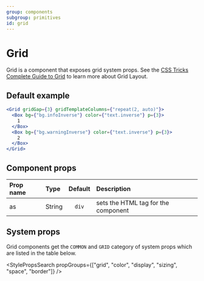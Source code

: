 ```yaml
---
group: components
subgroup: primitives
id: grid
---
```


# Grid

Grid is a component that exposes grid system props. See the [CSS Tricks Complete Guide to Grid](https://css-tricks.com/snippets/css/complete-guide-grid/) to learn more about Grid Layout.

## Default example

```jsx live
<Grid gridGap={3} gridTemplateColumns={"repeat(2, auto)"}>
  <Box bg={"bg.infoInverse"} color={"text.inverse"} p={3}>
    1
  </Box>
  <Box bg={"bg.warningInverse"} color={"text.inverse"} p={3}>
    2
  </Box>
</Grid>
```

## Component props

| Prop name | Type   | Default | Description                         |
| :-------- | :----- | :-----: | :---------------------------------- |
| as        | String |  `div`  | sets the HTML tag for the component |

## System props

Grid components get the `COMMON` and `GRID` category of system props which are listed in the table below.

<StylePropsSearch propGroups={["grid", "color", "display", "sizing", "space", "border"]} />

